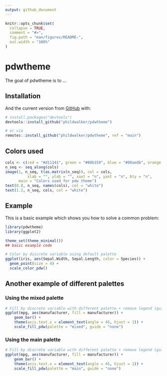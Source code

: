 ```yaml
---
output: github_document
---
```


<!-- README.md is generated from README.Rmd. Please edit that file -->

```r
knitr::opts_chunk$set(
  collapse = TRUE,
  comment = "#>",
  fig.path = "man/figures/README-",
  out.width = "100%"
)
```

# pdwtheme

<!-- badges: start -->
<!-- badges: end -->

The goal of pdwtheme is to ...

## Installation

And the current version from [GitHub](https://github.com/) with:

```r
# install.packages("devtools")
devtools::install_github("phildwalker/pdwtheme")

# or via 
remotes::install_github("phildwalker/pdwtheme", ref = "main")
```

## Colors used

```r
cols <- c(red = "#d11141", green = "#00b159", blue = "#00aedb", orange = "#f37735", yellow = "#ffc425", `light grey` = "#cccccc", `dark grey` = "#8c8c8c")
n_seq <- seq_along(cols)
image(1, n_seq, t(as.matrix(n_seq)), col = cols,
          xlab = "", ylab = "", xaxt = "n", yaxt = "n", bty = "n",
      main = "Colors used for pdw theme")
text(0.8, n_seq, names(cols), col = "white")
text(1.2, n_seq, cols, col = "white")

```


## Example

This is a basic example which shows you how to solve a common problem:

```r
library(pdwtheme)
library(ggplot2)

theme_set(theme_minimal())
## basic example code
```




```r

# Color by discrete variable using default palette
ggplot(iris, aes(Sepal.Width, Sepal.Length, color = Species)) +
  geom_point(size = 4) +
  scale_color_pdw()

```

## Another example of different palettes 

### Using the mixed palette

```r
# Fill by discrete variable with different palette + remove legend (guide)
ggplot(mpg, aes(manufacturer, fill = manufacturer)) +
    geom_bar() +
    theme(axis.text.x = element_text(angle = 45, hjust = 1)) +
    scale_fill_pdw(palette = "mixed", guide = "none")
```

### Using the main palette

```r
# Fill by discrete variable with different palette + remove legend (guide)
ggplot(mpg, aes(manufacturer, fill = manufacturer)) +
    geom_bar() +
    theme(axis.text.x = element_text(angle = 45, hjust = 1)) +
    scale_fill_pdw(palette = "main", guide = "none")
```

